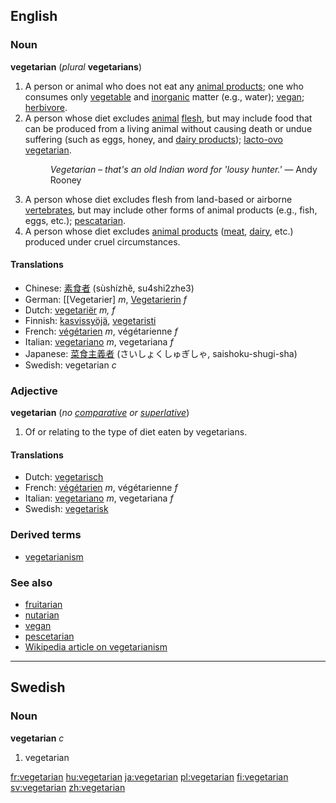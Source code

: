 ==English==

===Noun===
'''vegetarian''' (''plural'' '''vegetarians''')

# A person or animal who does not eat any [[animal products]]; one who consumes only [[vegetable]] and [[inorganic]] matter (e.g., water); [[vegan]]; [[herbivore]].
# A person whose diet excludes [[animal]] [[flesh]], but may include food that can be produced from a living animal without causing death or undue suffering (such as eggs, honey, and [[dairy product]]s); [[lacto-ovo vegetarian]].
#:''Vegetarian &ndash; that's an old Indian word for 'lousy hunter.' '' &mdash; Andy Rooney
# A person whose diet excludes flesh from land-based or airborne [[vertebrate]]s, but may include other forms of animal products (e.g., fish, eggs, etc.); [[pescatarian]].
# A person whose diet excludes [[animal product]]s ([[meat]], [[dairy]], etc.) produced under cruel circumstances.

====Translations====
*Chinese: [[素食者]] (sùshízhĕ, su4shi2zhe3)
*German: [[Vegetarier] ''m'', [[Vegetarierin]] ''f''
*Dutch: [[vegetariër]] ''m, f''
*Finnish: [[kasvissyöjä]], [[vegetaristi]]
*French: [[végétarien]] ''m'', végétarienne ''f''
*Italian: [[vegetariano]] ''m'', vegetariana ''f''
*Japanese: [[菜食主義者]] (さいしょくしゅぎしゃ, saishoku-shugi-sha)
*Swedish: vegetarian ''c''

===Adjective===
'''vegetarian''' (''no [[comparative]] or [[superlative]]'')

#Of or relating to the type of diet eaten by vegetarians.

====Translations====
*Dutch: [[vegetarisch]]
*French: [[végétarien]] ''m'', végétarienne ''f''
*Italian: [[vegetariano]] ''m'', vegetariana ''f''
*Swedish: [[vegetarisk]]

===Derived terms===
*[[vegetarianism]]

===See also===
*[[fruitarian]]
*[[nutarian]]
*[[vegan]]
*[[pescetarian]]
*[[w:vegetarianism|Wikipedia article on vegetarianism]]

----

==Swedish==
===Noun===
'''vegetarian''' ''c''

#vegetarian

[[fr:vegetarian]]
[[hu:vegetarian]]
[[ja:vegetarian]]
[[pl:vegetarian]]
[[fi:vegetarian]]
[[sv:vegetarian]]
[[zh:vegetarian]]